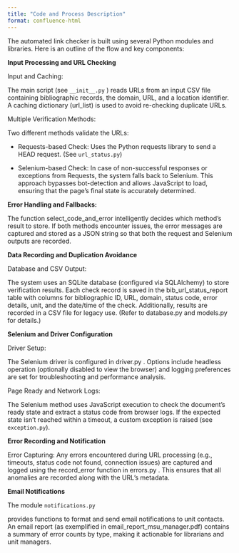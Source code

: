 ```yaml
---
title: "Code and Process Description"
format: confluence-html
---
```


The automated link checker is built using several Python modules and libraries. Here is an outline of the flow and key components:

**Input Processing and URL Checking**

Input and Caching:

The main script (see `__init__.py` ​) reads URLs from an input CSV file containing bibliographic records, the domain, URL, and a location identifier. A caching dictionary (url_list) is used to avoid re-checking duplicate URLs.

Multiple Verification Methods:

Two different methods validate the URLs:

- Requests-based Check: Uses the Python requests library to send a HEAD request.
(See `url_status.py`)

- Selenium-based Check: In case of non-successful responses or exceptions from Requests, the system falls back to Selenium. This approach bypasses bot-detection and allows JavaScript to load, ensuring that the page’s final state is accurately determined.

**Error Handling and Fallbacks:**

The function select_code_and_error intelligently decides which method’s result to store. If both methods encounter issues, the error messages are captured and stored as a JSON string so that both the request and Selenium outputs are recorded.

**Data Recording and Duplication Avoidance**

Database and CSV Output:

The system uses an SQLite database (configured via SQLAlchemy) to store verification results. Each check record is saved in the bib_url_status_report table with columns for bibliographic ID, URL, domain, status code, error details, unit, and the date/time of the check. Additionally, results are recorded in a CSV file for legacy use.
(Refer to database.py ​and models.py ​for details.)

**Selenium and Driver Configuration**

Driver Setup:

The Selenium driver is configured in driver.py ​. Options include headless operation (optionally disabled to view the browser) and logging preferences are set for troubleshooting and performance analysis.

Page Ready and Network Logs:

The Selenium method uses JavaScript execution to check the document’s ready state and extract a status code from browser logs. If the expected state isn’t reached within a timeout, a custom exception is raised (see `exception.py`).

**Error Recording and Notification**

Error Capturing:
Any errors encountered during URL processing (e.g., timeouts, status code not found, connection issues) are captured and logged using the record_error function in errors.py ​. This ensures that all anomalies are recorded along with the URL’s metadata.

**Email Notifications**

The module `notifications.py`

 provides functions to format and send email notifications to unit contacts. An email report (as exemplified in email_report_msu_manager.pdf) contains a summary of error counts by type, making it actionable for librarians and unit managers.